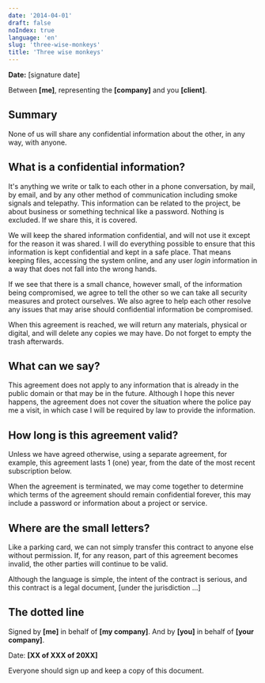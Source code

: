 ```yaml
---
date: '2014-04-01'
draft: false
noIndex: true
language: 'en'
slug: 'three-wise-monkeys'
title: 'Three wise monkeys'
---
```


**Date:** [signature date]

Between **[me]**, representing the **[company]** and you **[client]**.

## Summary

None of us will share any confidential information about the other, in any way, with anyone.

## What is a confidential information?

It's anything we write or talk to each other in a phone conversation, by mail, by email, and by any other method of communication including smoke signals and telepathy. This information can be related to the project, be about business or something technical like a password. Nothing is excluded. If we share this, it is covered.

We will keep the shared information confidential, and will not use it except for the reason it was shared. I will do everything possible to ensure that this information is kept confidential and kept in a safe place. That means keeping files, accessing the system online, and any user _login_ information in a way that does not fall into the wrong hands.

If we see that there is a small chance, however small, of the information being compromised, we agree to tell the other so we can take all security measures and protect ourselves. We also agree to help each other resolve any issues that may arise should confidential information be compromised.

When this agreement is reached, we will return any materials, physical or digital, and will delete any copies we may have. Do not forget to empty the trash afterwards.

## What can we say?

This agreement does not apply to any information that is already in the public domain or that may be in the future. Although I hope this never happens, the agreement does not cover the situation where the police pay me a visit, in which case I will be required by law to provide the information.

## How long is this agreement valid?

Unless we have agreed otherwise, using a separate agreement, for example, this agreement lasts 1 (one) year, from the date of the most recent subscription below.

When the agreement is terminated, we may come together to determine which terms of the agreement should remain confidential forever, this may include a password or information about a project or service.

## Where are the small letters?

Like a parking card, we can not simply transfer this contract to anyone else without permission. If, for any reason, part of this agreement becomes invalid, the other parties will continue to be valid.

Although the language is simple, the intent of the contract is serious, and this contract is a legal document, [under the jurisdiction ...]

## The dotted line

Signed by **[me]** in behalf of **[my company]**. And by **[you]** in behalf of **[your company]**.

Date: **[XX of XXX of 20XX]**

Everyone should sign up and keep a copy of this document.
